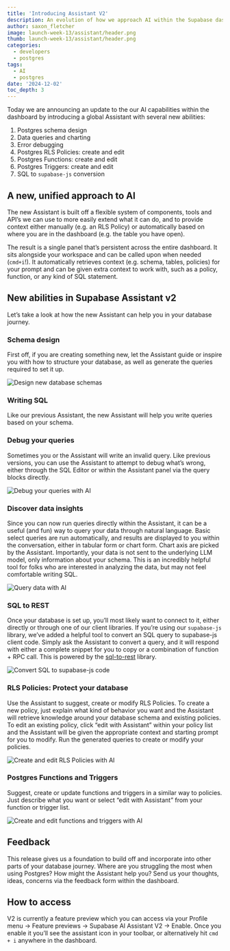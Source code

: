 ```yaml
---
title: 'Introducing Assistant V2'
description: An evolution of how we approach AI within the Supabase dashboard'
author: saxon_fletcher
image: launch-week-13/assistant/header.png
thumb: launch-week-13/assistant/header.png
categories:
  - developers
  - postgres
tags:
  - AI
  - postgres
date: '2024-12-02'
toc_depth: 3
---
```


Today we are announcing an update to the our AI capabilities within the dashboard by introducing a global Assistant with several new abilities:

1. Postgres schema design
1. Data queries and charting
1. Error debugging
1. Postgres RLS Policies: create and edit
1. Postgres Functions: create and edit
1. Postgres Triggers: create and edit
1. SQL to `supabase-js` conversion

## A new, unified approach to AI

The new Assistant is built off a flexible system of components, tools and API’s we can use to more easily extend what it can do, and to provide context either manually (e.g. an RLS Policy) or automatically based on where you are in the dashboard (e.g. the table you have open).

The result is a single panel that’s persistent across the entire dashboard. It sits alongside your workspace and can be called upon when needed (`cmd+i`!). It automatically retrieves context (e.g. schema, tables, policies) for your prompt and can be given extra context to work with, such as a policy, function, or any kind of SQL statement.

## New abilities in Supabase Assistant v2

Let’s take a look at how the new Assistant can help you in your database journey.

### Schema design

First off, if you are creating something new, let the Assistant guide or inspire you with how to structure your database, as well as generate the queries required to set it up.

<Img alt="Design new database schemas" src="/images/blog/launch-week-13/assistant/design.png" />

### Writing SQL

Like our previous Assistant, the new Assistant will help you write queries based on your schema.

### Debug your queries

Sometimes you or the Assistant will write an invalid query. Like previous versions, you can use the Assistant to attempt to debug what’s wrong, either through the SQL Editor or within the Assistant panel via the query blocks directly.

<Img alt="Debug your queries with AI" src="/images/blog/launch-week-13/assistant/debug.png" />

### Discover data insights

Since you can now run queries directly within the Assistant, it can be a useful (and fun) way to query your data through natural language. Basic select queries are run automatically, and results are displayed to you within the conversation, either in tabular form or chart form. Chart axis are picked by the Assistant. Importantly, your data is not sent to the underlying LLM model, only information about your schema. This is an incredibly helpful tool for folks who are interested in analyzing the data, but may not feel comfortable writing SQL.

<Img alt="Query data with AI" src="/images/blog/launch-week-13/assistant/query.png" />

### SQL to REST

Once your database is set up, you’ll most likely want to connect to it, either directly or through one of our client libraries. If you’re using our `supabase-js` library, we’ve added a helpful tool to convert an SQL query to supabase-js client code. Simply ask the Assistant to convert a query, and it will respond with either a complete snippet for you to copy or a combination of function + RPC call. This is powered by the [sql-to-rest](https://github.com/supabase-community/sql-to-rest) library.

<Img alt="Convert SQL to supabase-js code" src="/images/blog/launch-week-13/assistant/js.png" />

### RLS Policies: Protect your database

Use the Assistant to suggest, create or modify RLS Policies. To create a new policy, just explain what kind of behavior you want and the Assistant will retrieve knowledge around your database schema and existing policies. To edit an existing policy, click “edit with Assistant” within your policy list and the Assistant will be given the appropriate context and starting prompt for you to modify. Run the generated queries to create or modify your policies.

<Img
  alt="Create and edit RLS Policies with AI"
  src="/images/blog/launch-week-13/assistant/policy.png"
/>

### Postgres Functions and Triggers

Suggest, create or update functions and triggers in a similar way to policies. Just describe what you want or select “edit with Assistant” from your function or trigger list.

<Img
  alt="Create and edit functions and triggers with AI"
  src="/images/blog/launch-week-13/assistant/functions.png"
/>

## Feedback

This release gives us a foundation to build off and incorporate into other parts of your database journey. Where are you struggling the most when using Postgres? How might the Assistant help you? Send us your thoughts, ideas, concerns via the feedback form within the dashboard.

## How to access

V2 is currently a feature preview which you can access via your Profile menu → Feature previews → Supabase AI Assistant V2 → Enable. Once you enable it you’ll see the assistant icon in your toolbar, or alternatively hit `cmd + i` anywhere in the dashboard.
